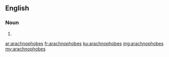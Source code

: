 ==English==

===Noun===
{{head|en|plural}}

# {{plural of|arachnophobe|lang=en}}

[[ar:arachnophobes]]
[[fr:arachnophobes]]
[[ku:arachnophobes]]
[[mg:arachnophobes]]
[[my:arachnophobes]]